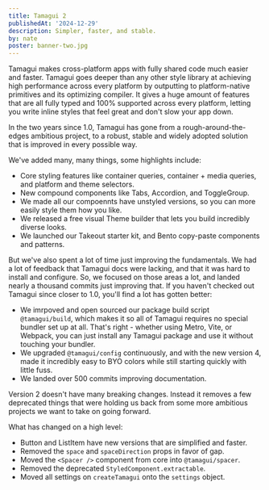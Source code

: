 ```yaml
---
title: Tamagui 2
publishedAt: '2024-12-29'
description: Simpler, faster, and stable.
by: nate
poster: banner-two.jpg
---
```


<IntroParagraph large>
  Tamagui makes cross-platform apps with fully shared code much easier and faster.
</IntroParagraph>

<IntroParagraph>
  Tamagui goes deeper than any other style library at achieving high performance across every platform by outputting to platform-native primitives and its optimizing compiler. It gives a huge amount of features that are all fully typed and 100% supported across every platform, letting you write inline styles that feel great and don't slow your app down.
</IntroParagraph>

In the two years since 1.0, Tamagui has gone from a rough-around-the-edges ambitious project, to a robust, stable and widely adopted solution that is improved in every possible way.

We've added many, many things, some highlights include:

- Core styling features like container queries, container + media queries, and platform and theme selectors.
- New compound components like Tabs, Accordion, and ToggleGroup.
- We made all our compoennts have unstyled versions, so you can more easily style them how you like.
- We released a free visual Theme builder that lets you build incredibly diverse looks.
- We launched our Takeout starter kit, and Bento copy-paste components and patterns.

But we've also spent a lot of time just improving the fundamentals. We had a lot of feedback that Tamagui docs were lacking, and that it was hard to install and configure. So, we focused on those areas a lot, and landed nearly a thousand commits just improving that. If you haven't checked out Tamagui since closer to 1.0, you'll find a lot has gotten better:

- We imrpoved and open sourced our package build script `@tamagui/build`, which makes it so all of Tamagui requires no special bundler set up at all. That's right - whether using Metro, Vite, or Webpack, you can just install any Tamagui package and use it without touching your bundler.
- We upgraded `@tamagui/config` continuously, and with the new version 4, made it incredibly easy to BYO colors while still starting quickly with little fuss.
- We landed over 500 commits improving documentation.

Version 2 doesn't have many breaking changes. Instead it removes a few deprecated things that were holding us back from some more ambitious projects we want to take on going forward.

What has changed on a high level:

- Button and ListItem have new versions that are simplified and faster.
- Removed the `space` and `spaceDirection` props in favor of gap.
- Moved the `<Spacer />` component from core into `@tamagui/spacer`.
- Removed the deprecated `StyledComponent.extractable`.
- Moved all settings on `createTamagui` onto the `settings` object.
